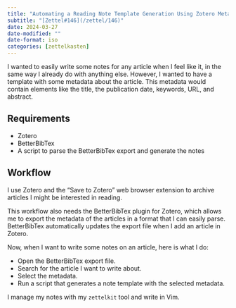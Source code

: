 ```yaml
---
title: "Automating a Reading Note Template Generation Using Zotero Metadata"
subtitle: "[Zettel#146](/zettel/146)"
date: 2024-03-27
date-modified: ""
date-format: iso
categories: [zettelkasten]
---
```

I wanted to easily write some notes for any article when I feel like it, in the same way I already do with anything else. However, I wanted to have a template with some metadata about the article. This metadata would contain elements like the title, the publication date, keywords, URL, and abstract.

## Requirements

* Zotero
* BetterBibTex
* A script to parse the BetterBibTex export and generate the notes

## Workflow

I use Zotero and the "Save to Zotero" web browser extension to archive articles I might be interested in reading.

This workflow also needs the BetterBibTex plugin for Zotero, which allows me to export the metadata of the articles in a format that I can easily parse. BetterBibTex automatically updates the export file when I add an article in Zotero.

Now, when I want to write some notes on an article, here is what I do:

* Open the BetterBibTex export file.
* Search for the article I want to write about.
* Select the metadata.
* Run a script that generates a note template with the selected metadata.

I manage my notes with my `zettelkit` tool and write in Vim.
